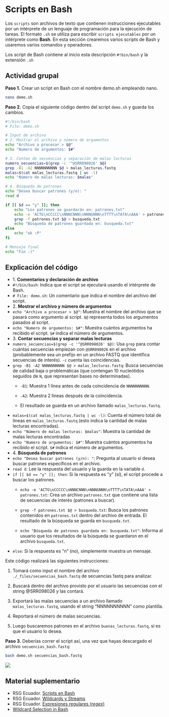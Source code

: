 # Scripts en Bash

Los `scripts` son archivos de texto que contienen instrucciones ejecutables por un intérprete de un lenguaje de programación para la ejecución de tareas. El formato `.sh` se utiliza para escribir `scripts ejecutables` por un intérprete como **Bash**. En esta sección crearemos varios scripts de Bash y usaremos varios comandos y operadores.

::: callout-note
Los script de Bash contiene al inicio esta descripción `#!bin/bash` y la extensión `.sh`
:::

## Actividad grupal

**Paso 1.** Crear un script en Bash con el nombre demo.sh empleando nano.

``` .bash
nano demo.sh
```

**Paso 2.** Copia el siguiente código dentro del script `demo.sh` y guarda los cambios.

``` .bash

#!/bin/bash
# File: demo.sh

# Input de archivo
# 2. Mostrar el archivo y número de argumentos
echo "Archivo a procesar > $@"
echo "Numero de argumentos: $#"

# 3. Conteo de secuencias y separación de malas lecturas
numero_secuencias=$(grep -c '^@SRR098026' $@)
grep -B1 -A2 NNNNNNNNNN $@ > malas_lecturas.fastq
malas=$(cat malas_lecturas.fastq | wc -l)
echo "Número de malas lecturas: $malas"

# 4. Búsqueda de patrones
echo "Desea buscar patrones (y/n): "
read d

if [[ $d == "y" ]]; then
    echo "Los patrones se guardarán en: patrones.txt"
    echo -e 'ACTG\nCCCCC\nNNNCNNN\nNNNGNNN\nTTTT\nTATA\nAAA' > patrones.txt
    grep -f patrones.txt $@ > busqueda.txt
    echo "Búsqueda de patrones guardada en: busqueda.txt"
else
    echo "ok :P"
fi

# Mensaje final
echo "Fin :)"
```

::: {.callout-note collapse="true"}
## Explicación del código

-   1\. **Comentarios y declaración de archivo**
-   `#!/bin/bash`: Indica que el script se ejecutará usando el intérprete de Bash.
-   `# File: demo.sh`: Un comentario que indica el nombre del archivo del script.
-   2\. **Mostrar el archivo y número de argumentos**
-   `echo "Archivo a procesar > $@"`: Muestra el nombre del archivo que se pasará como argumento al script. `$@` representa todos los argumentos pasados al script.
-   `echo "Numero de argumentos: $#"`: Muestra cuántos argumentos ha recibido el script. `$#` indica el número de argumentos.
-   3\. **Contar secuencias y separar malas lecturas**
-   `numero_secuencias=$(grep -c '^@SRR098026' $@)`: Usa `grep` para contar cuántas secuencias empiezan con `@SRR098026` en el archivo (probablemente sea un prefijo en un archivo FASTQ que identifica secuencias de interés). `-c` cuenta las coincidencias.
-   `grep -B1 -A2 NNNNNNNNNN $@ > malas_lecturas.fastq`: Busca secuencias de calidad baja o problemáticas (que contengan 10 nucleótidos seguidos de `N`, que representan bases no determinadas).
    -   `-B1`: Muestra 1 línea antes de cada coincidencia de `NNNNNNNNNN`.

    -   `-A2`: Muestra 2 líneas después de la coincidencia.

    -   El resultado se guarda en un archivo llamado `malas_lecturas.fastq`.
-   `malas=$(cat malas_lecturas.fastq | wc -l)`: Cuenta el número total de líneas en `malas_lecturas.fastq` (esto indica la cantidad de malas lecturas encontradas).
-   `echo "Número de malas lecturas: $malas"`: Muestra la cantidad de malas lecturas encontradas
-   `echo "Numero de argumentos: $#"`: Muestra cuántos argumentos ha recibido el script. `$#` indica el número de argumentos.
-   4\. **Búsqueda de patrones**
-   `echo "Desea buscar patrones (y/n): "`: Pregunta al usuario si desea buscar patrones específicos en el archivo.
-   `read d`: Lee la respuesta del usuario y la guarda en la variable `d`.
-   `if [[ $d == "y" ]]; then`: Si la respuesta es "y" (sí), el script procede a buscar los patrones.
    -   `echo -e 'ACTG\nCCCCC\nNNNCNNN\nNNNGNNN\nTTTT\nTATA\nAAA' > patrones.txt`: Crea un archivo `patrones.txt` que contiene una lista de secuencias de interés (patrones a buscar).

    -   `grep -f patrones.txt $@ > busqueda.txt`: Busca los patrones contenidos en `patrones.txt` dentro del archivo de entrada. El resultado de la búsqueda se guarda en `busqueda.txt`.

    -   `echo "Búsqueda de patrones guardada en: busqueda.txt"`: Informa al usuario que los resultados de la búsqueda se guardaron en el archivo `busqueda.txt`.
-   `else`: Si la respuesta es "n" (no), simplemente muestra un mensaje.
:::

Este código realizará las siguientes instrucciones:

1.  Tomará como input el nombre del archivo `./_files/secuencias_bash.fastq` de secuencias fastq para analizar.

2.  Buscará dentro del archivo provisto por el usuario las secuencias con el string \@SRR098026 y las contará.

3.  Exportará las malas secuencias a un archivo llamado `malas_lecturas.fastq`, usando el string "NNNNNNNNNN" como plantilla.

4.  Reportará el número de malas secuencias.

5.  Luego buscaremos patrones en el archivo `buenas_lecturas.fastq`, si es que el usuario lo desea.

**Paso 3.** Deberías correr el script así, una vez que hayas descargado el archivo `secuencias_bash.fastq`:

``` .bash
bash demo.sh secuencias_bash.fastq
```

[![](https://rsg-ecuador.github.io/unix.bioinfo.rsgecuador/_images/b5.png)](https://rsg-ecuador.github.io/unix.bioinfo.rsgecuador/content/Curso_avanzado/02_Bash/1_bash.html)

## Material suplementario

-   RSG Ecuador. [Scripts en Bash](https://rsg-ecuador.github.io/unix.bioinfo.rsgecuador/content/Curso_avanzado/02_Bash/1_bash.html)
-   RSG Ecuador. [Wildcards y Streams](https://rsg-ecuador.github.io/unix.bioinfo.rsgecuador/content/Curso_basico/03_Manejo_terminal/5_wildcards.html)
-   RSG Ecuador. [Expresiones regulares (*regex*)](https://rsg-ecuador.github.io/unix.bioinfo.rsgecuador/content/Curso_basico/04_Procesamiento_ficheros_regex_pipes/3_Expresiones_regulares.html)
-   [Wildcard Selection in Bash](https://pressbooks.senecapolytechnic.ca/uli101/chapter/wildcard-selection-in-bash/)
